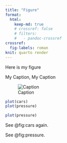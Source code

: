 ```yaml
---
title: "Figure"
format:
  html: 
    keep-md: true
    # crossref: false
    # filters:
    #   - pandoc-crossref
crossref:
  fig-labels: roman
knit: quarto render
---
```


::: {.foobar}

::: {#fig:markdown}
Here is my figure

My Caption, My Caption
:::

:::




::: {.myparent}
::: {.myclass}
![Caption](https://www.lua.org/pil/capa.jpg){#fig:lua}
:::
:::



```r
plot(cars)
plot(pressure)
```


```r
plot(pressure)
```


See @fig:cars again.

See @fig:pressure.


